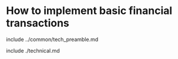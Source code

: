 # How to implement basic financial transactions

include ../common/tech_preamble.md

include ./technical.md
